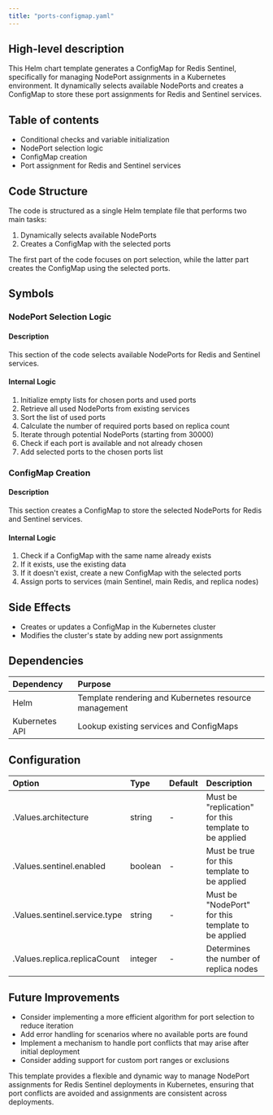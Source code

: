 ```yaml
---
title: "ports-configmap.yaml"
---
```


## High-level description
This Helm chart template generates a ConfigMap for Redis Sentinel, specifically for managing NodePort assignments in a Kubernetes environment. It dynamically selects available NodePorts and creates a ConfigMap to store these port assignments for Redis and Sentinel services.

## Table of contents
- Conditional checks and variable initialization
- NodePort selection logic
- ConfigMap creation
- Port assignment for Redis and Sentinel services

## Code Structure
The code is structured as a single Helm template file that performs two main tasks:
1. Dynamically selects available NodePorts
2. Creates a ConfigMap with the selected ports

The first part of the code focuses on port selection, while the latter part creates the ConfigMap using the selected ports.

## Symbols

### NodePort Selection Logic
#### Description
This section of the code selects available NodePorts for Redis and Sentinel services.

#### Internal Logic
1. Initialize empty lists for chosen ports and used ports
2. Retrieve all used NodePorts from existing services
3. Sort the list of used ports
4. Calculate the number of required ports based on replica count
5. Iterate through potential NodePorts (starting from 30000)
6. Check if each port is available and not already chosen
7. Add selected ports to the chosen ports list

### ConfigMap Creation
#### Description
This section creates a ConfigMap to store the selected NodePorts for Redis and Sentinel services.

#### Internal Logic
1. Check if a ConfigMap with the same name already exists
2. If it exists, use the existing data
3. If it doesn't exist, create a new ConfigMap with the selected ports
4. Assign ports to services (main Sentinel, main Redis, and replica nodes)

## Side Effects
- Creates or updates a ConfigMap in the Kubernetes cluster
- Modifies the cluster's state by adding new port assignments

## Dependencies
| Dependency | Purpose |
|:-----------|:--------|
| Helm | Template rendering and Kubernetes resource management |
| Kubernetes API | Lookup existing services and ConfigMaps |

## Configuration
| Option | Type | Default | Description |
|:-------|:-----|:--------|:------------|
| .Values.architecture | string | - | Must be "replication" for this template to be applied |
| .Values.sentinel.enabled | boolean | - | Must be true for this template to be applied |
| .Values.sentinel.service.type | string | - | Must be "NodePort" for this template to be applied |
| .Values.replica.replicaCount | integer | - | Determines the number of replica nodes |

## Future Improvements
- Consider implementing a more efficient algorithm for port selection to reduce iteration
- Add error handling for scenarios where no available ports are found
- Implement a mechanism to handle port conflicts that may arise after initial deployment
- Consider adding support for custom port ranges or exclusions

This template provides a flexible and dynamic way to manage NodePort assignments for Redis Sentinel deployments in Kubernetes, ensuring that port conflicts are avoided and assignments are consistent across deployments.